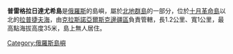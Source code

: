 '''普雷格拉日達尤希島'''是[[俄羅斯|俄羅斯]]的島嶼，屬於[[北地群島|北地群島]]的一部分，位於[[十月革命島|十月革命島]]以北的[[拉普捷夫海|拉普捷夫海]]，由[[克拉斯諾亞爾斯克邊疆區|克拉斯諾亞爾斯克邊疆區]]負責管轄，長1.2公里、寬1公里，最高點海拔高度35米，島上無人居住。

{{Russia-geo-stub}}
[[Category:俄羅斯島嶼|Category:俄羅斯島嶼]]